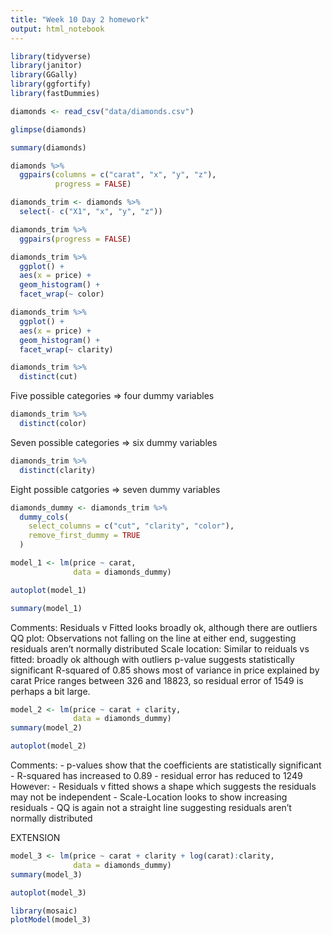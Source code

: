 ```yaml
---
title: "Week 10 Day 2 homework"
output: html_notebook
---
```


```r
library(tidyverse)
library(janitor)
library(GGally)
library(ggfortify)
library(fastDummies)
```

```r
diamonds <- read_csv("data/diamonds.csv")

glimpse(diamonds)
```

```r
summary(diamonds)
```

```r
diamonds %>% 
  ggpairs(columns = c("carat", "x", "y", "z"),
          progress = FALSE)
```

```r
diamonds_trim <- diamonds %>% 
  select(- c("X1", "x", "y", "z"))
```

```r
diamonds_trim %>% 
  ggpairs(progress = FALSE)
```

```r
diamonds_trim %>% 
  ggplot() +
  aes(x = price) +
  geom_histogram() +
  facet_wrap(~ color)
```

```r
diamonds_trim %>% 
  ggplot() +
  aes(x = price) +
  geom_histogram() +
  facet_wrap(~ clarity)
```

```r
diamonds_trim %>% 
  distinct(cut)


```

Five possible categories => four dummy variables

```r
diamonds_trim %>% 
  distinct(color)
```

Seven possible categories => six dummy variables

```r
diamonds_trim %>% 
  distinct(clarity)
```

Eight possible catgories => seven dummy variables

```r
diamonds_dummy <- diamonds_trim %>% 
  dummy_cols(
    select_columns = c("cut", "clarity", "color"),
    remove_first_dummy = TRUE
  )
```

```r
model_1 <- lm(price ~ carat,
              data = diamonds_dummy)
```

```r
autoplot(model_1)
```

```r
summary(model_1)
```

Comments: 
Residuals v Fitted looks broadly ok, although there are outliers
QQ plot: Observations not falling on the line at either end, suggesting residuals 
aren't normally distributed
Scale location: Similar to reiduals vs fitted: broadly ok although with outliers
p-value suggests statistically significant
R-squared of 0.85 shows most of variance in price explained by carat
Price ranges between 326 and 18823, so residual error of 1549 is perhaps a bit large.

```r
model_2 <- lm(price ~ carat + clarity,
              data = diamonds_dummy)
summary(model_2)
```

```r
autoplot(model_2)
```

Comments:
- p-values show that the coefficients are statistically significant
- R-squared has increased to 0.89
- residual error has reduced to 1249
However:
- Residuals v fitted shows a shape which suggests the residuals may not be independent
- Scale-Location looks to show increasing residuals
- QQ is again not a straight line suggesting residuals aren't normally distributed


EXTENSION

```r
model_3 <- lm(price ~ carat + clarity + log(carat):clarity,
              data = diamonds_dummy)
summary(model_3)
```

```r
autoplot(model_3)
```

```r
library(mosaic)
plotModel(model_3)
```

